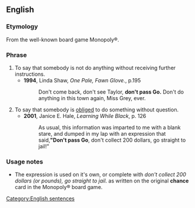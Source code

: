 ==English==

===Etymology===
From the well-known board game Monopoly®.
===Phrase===
{{infl|en|phrase|head=[[don't]] [[pass]] [[go]]}}

# To say that somebody is not do anything without receiving further instructions.
#*'''1994''', Linda Shaw, ''One Pale, Fawn Glove.'', p.195
#*:Don't come back, don't see Taylor, '''don't pass Go.''' Don't do anything in this town again, Miss Grey, ever.
#To say that somebody is [[obliged]] to do something without question.
#*'''2001''', Janice E. Hale, ''Learning While Black'', p. 126
#*:As usual, this information was imparted to me with a blank stare, and dumped in my lap with an expression that said,''' "Don't pass Go''', don't collect 200 dollars, go straight to jail!"

===Usage notes===
* The expression is used on it's own, or complete with ''don't collect 200 dollars (or pounds), go straight to jail''. as written on the original '''chance''' card in the Monopoly® board game.

[[Category:English sentences]]